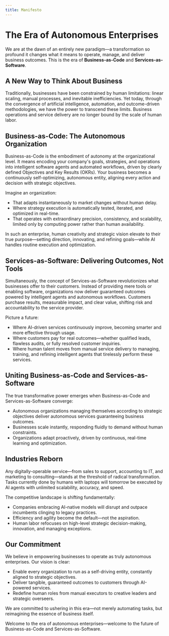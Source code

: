 ```yaml
---
title: Manifesto
---
```


# The Era of Autonomous Enterprises

We are at the dawn of an entirely new paradigm—a transformation so profound it changes what it means to operate, manage, and deliver business outcomes. This is the era of **Business-as-Code** and **Services-as-Software**.

## A New Way to Think About Business

Traditionally, businesses have been constrained by human limitations: linear scaling, manual processes, and inevitable inefficiencies. Yet today, through the convergence of artificial intelligence, automation, and outcome-driven methodologies, we have the power to transcend these limits. Business operations and service delivery are no longer bound by the scale of human labor.

## Business-as-Code: The Autonomous Organization

Business-as-Code is the embodiment of autonomy at the organizational level. It means encoding your company's goals, strategies, and operations into intelligent software agents and automated workflows, driven by clearly defined Objectives and Key Results (OKRs). Your business becomes a continuously self-optimizing, autonomous entity, aligning every action and decision with strategic objectives.

Imagine an organization:

- That adapts instantaneously to market changes without human delay.
- Where strategy execution is automatically tested, iterated, and optimized in real-time.
- That operates with extraordinary precision, consistency, and scalability, limited only by computing power rather than human availability.

In such an enterprise, human creativity and strategic vision elevate to their true purpose—setting direction, innovating, and refining goals—while AI handles routine execution and optimization.

## Services-as-Software: Delivering Outcomes, Not Tools

Simultaneously, the concept of Services-as-Software revolutionizes what businesses offer to their customers. Instead of providing mere tools or enabling software, organizations now deliver guaranteed outcomes powered by intelligent agents and autonomous workflows. Customers purchase results, measurable impact, and clear value, shifting risk and accountability to the service provider.

Picture a future:

- Where AI-driven services continuously improve, becoming smarter and more effective through usage.
- Where customers pay for real outcomes—whether qualified leads, flawless audits, or fully resolved customer inquiries.
- Where human talent moves from manual service delivery to managing, training, and refining intelligent agents that tirelessly perform these services.

## Uniting Business-as-Code and Services-as-Software

The true transformative power emerges when Business-as-Code and Services-as-Software converge:

- Autonomous organizations managing themselves according to strategic objectives deliver autonomous services guaranteeing business outcomes.
- Businesses scale instantly, responding fluidly to demand without human constraints.
- Organizations adapt proactively, driven by continuous, real-time learning and optimization.

## Industries Reborn

Any digitally-operable service—from sales to support, accounting to IT, and marketing to consulting—stands at the threshold of radical transformation. Tasks currently done by humans with laptops will tomorrow be executed by AI agents with unlimited scalability, accuracy, and speed.

The competitive landscape is shifting fundamentally:

- Companies embracing AI-native models will disrupt and outpace incumbents clinging to legacy practices.
- Efficiency and agility become the default—not the aspiration.
- Human labor refocuses on high-level strategic decision-making, innovation, and managing exceptions.

## Our Commitment

We believe in empowering businesses to operate as truly autonomous enterprises. Our vision is clear:

- Enable every organization to run as a self-driving entity, constantly aligned to strategic objectives.
- Deliver tangible, guaranteed outcomes to customers through AI-powered services.
- Redefine human roles from manual executors to creative leaders and strategic overseers.

We are committed to ushering in this era—not merely automating tasks, but reimagining the essence of business itself.

Welcome to the era of autonomous enterprises—welcome to the future of Business-as-Code and Services-as-Software.


